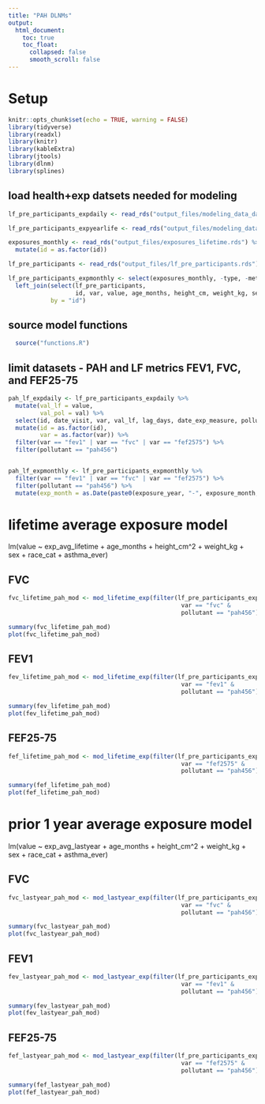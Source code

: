 ```yaml
---
title: "PAH DLNMs"
output: 
  html_document:
    toc: true
    toc_float:
      collapsed: false
      smooth_scroll: false
---
```

# Setup

```r
knitr::opts_chunk$set(echo = TRUE, warning = FALSE)
library(tidyverse)
library(readxl)
library(knitr)
library(kableExtra)
library(jtools)
library(dlnm)
library(splines)
```


## load health+exp datsets needed for modeling

```r
lf_pre_participants_expdaily <- read_rds("output_files/modeling_data_dailyexp.rds") 

lf_pre_participants_expyearlife <- read_rds("output_files/modeling_data_lifetimeexp.rds")

exposures_monthly <- read_rds("output_files/exposures_lifetime.rds") %>%
  mutate(id = as.factor(id))

lf_pre_participants <- read_rds("output_files/lf_pre_participants.rds")

lf_pre_participants_expmonthly <- select(exposures_monthly, -type, -metric) %>%
  left_join(select(lf_pre_participants, 
                   id, var, value, age_months, height_cm, weight_kg, sex, race_cat, asthma_ever), 
            by = "id")

```

## source model functions

```r
  source("functions.R")
```

## limit datasets - PAH  and LF metrics FEV1, FVC, and FEF25-75

```r
pah_lf_expdaily <- lf_pre_participants_expdaily %>%
  mutate(val_lf = value,
         val_pol = val) %>%
  select(id, date_visit, var, val_lf, lag_days, date_exp_measure, pollutant, val_pol, age_months, height_cm, weight_kg, sex, race_cat, asthma_ever) %>%
  mutate(id = as.factor(id),
         var = as.factor(var)) %>%
  filter(var == "fev1" | var == "fvc" | var == "fef2575") %>%
  filter(pollutant == "pah456")


pah_lf_expmonthly <- lf_pre_participants_expmonthly %>%
  filter(var == "fev1" | var == "fvc" | var == "fef2575") %>%
  filter(pollutant == "pah456") %>%
  mutate(exp_month = as.Date(paste0(exposure_year, "-", exposure_month, "-1"), format = "%Y-%m-%d"))
```

# lifetime average exposure model

lm(value ~ exp_avg_lifetime + age_months + height_cm^2 + weight_kg + sex + race_cat + asthma_ever)

## FVC

```r
fvc_lifetime_pah_mod <- mod_lifetime_exp(filter(lf_pre_participants_expyearlife, 
                                                 var == "fvc" & 
                                                 pollutant == "pah456"))

summary(fvc_lifetime_pah_mod)
plot(fvc_lifetime_pah_mod)
```

## FEV1

```r
fev_lifetime_pah_mod <- mod_lifetime_exp(filter(lf_pre_participants_expyearlife, 
                                                 var == "fev1" & 
                                                 pollutant == "pah456"))

summary(fev_lifetime_pah_mod)
plot(fev_lifetime_pah_mod)
```

## FEF25-75

```r
fef_lifetime_pah_mod <- mod_lifetime_exp(filter(lf_pre_participants_expyearlife, 
                                                 var == "fef2575" & 
                                                 pollutant == "pah456"))

summary(fef_lifetime_pah_mod)
plot(fef_lifetime_pah_mod)
```

# prior 1 year average exposure model

lm(value ~ exp_avg_lastyear + age_months + height_cm^2 + weight_kg + sex + race_cat + asthma_ever)

## FVC

```r
fvc_lastyear_pah_mod <- mod_lastyear_exp(filter(lf_pre_participants_expyearlife, 
                                                 var == "fvc" & 
                                                 pollutant == "pah456"))

summary(fvc_lastyear_pah_mod)
plot(fvc_lastyear_pah_mod)
```

## FEV1

```r
fev_lastyear_pah_mod <- mod_lastyear_exp(filter(lf_pre_participants_expyearlife, 
                                                 var == "fev1" & 
                                                 pollutant == "pah456"))

summary(fev_lastyear_pah_mod)
plot(fev_lastyear_pah_mod)
```

## FEF25-75

```r
fef_lastyear_pah_mod <- mod_lastyear_exp(filter(lf_pre_participants_expyearlife, 
                                                 var == "fef2575" & 
                                                 pollutant == "pah456"))

summary(fef_lastyear_pah_mod)
plot(fef_lastyear_pah_mod)
```


